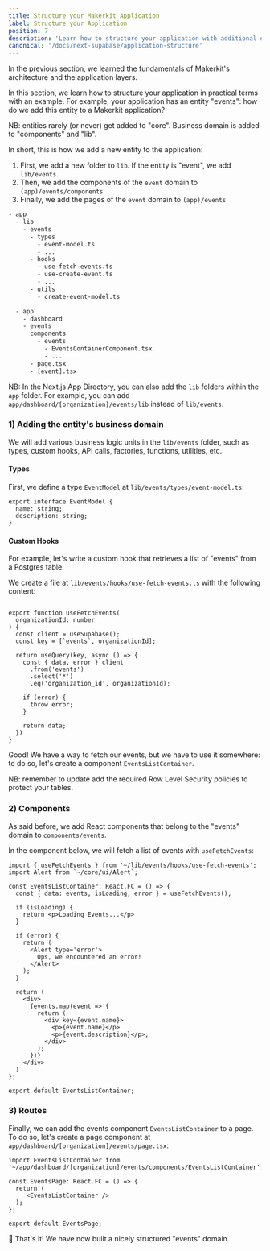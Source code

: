 ```yaml
---
title: Structure your Makerkit Application
label: Structure your Application
position: 7
description: 'Learn how to structure your application with additional entities and business logic'
canonical: '/docs/next-supabase/application-structure'
---
```


In the previous section, we learned the fundamentals of Makerkit's architecture and the application layers.

In this section, we learn how to structure your application in practical terms with an example. For example, your application has an entity "events": how do we add this entity to a Makerkit application?

<Alert type='info'>
NB: entities rarely (or never) get added to "core". Business domain is added to "components" and "lib".
</Alert>

In short, this is how we add a new entity to the application:

1. First, we add a new folder to `lib`. If the entity is "event", we add `lib/events`.
2. Then, we add the components of the `event` domain to `(app)/events/components`
3. Finally, we add the pages of the `event` domain to `(app)/events`

```txt title="Structure"
- app
  - lib
    - events
      - types
        - event-model.ts
        - ...
      - hooks
        - use-fetch-events.ts
        - use-create-event.ts
        - ...
      - utils
        - create-event-model.ts

  - app
    - dashboard
    - events
      components
        - events
          - EventsContainerComponent.tsx
          - ...
      - page.tsx
      - [event].tsx
```

NB: In the Next.js App Directory, you can also add the `lib` folders within the `app` folder. For example, you can add `app/dashboard/[organization]/events/lib` instead of `lib/events`.

### 1) Adding the entity's business domain

We will add various business logic units in the `lib/events` folder, such as types, custom hooks, API calls, factories, functions, utilities, etc.

#### Types

First, we define a type `EventModel` at `lib/events/types/event-model.ts`:

```tsx title="lib/events/types/event-model.ts"
export interface EventModel {
  name: string;
  description: string;
}
```

#### Custom Hooks

For example, let's write a custom hook that retrieves a list of "events" from a Postgres table.

We create a file at `lib/events/hooks/use-fetch-events.ts` with the following content:

```tsx title="src/lib/events/hooks/use-fetch-events.ts"

export function useFetchEvents(
  organizationId: number
) {
  const client = useSupabase();
  const key = [`events`, organizationId];

  return useQuery(key, async () => {
    const { data, error } client
      .from('events')
      .select('*')
      .eq('organization_id', organizationId);

    if (error) {
      throw error;
    }

    return data;
  })
}
```

Good! We have a way to fetch our events, but we have to use it somewhere: to do so, let's create a component `EventsListContainer`. 

<Alert type='warn'>
  NB: remember to update add the required Row Level Security policies to protect your tables.
</Alert>

### 2) Components

As said before, we add React components that belong to the "events" domain to `components/events`. 

In the component below, we will fetch a list of events with `useFetchEvents`:

```tsx title="components/events/EventsListContainer.tsx"
import { useFetchEvents } from '~/lib/events/hooks/use-fetch-events';
import Alert from `~/core/ui/Alert`;

const EventsListContainer: React.FC = () => {
  const { data: events, isLoading, error } = useFetchEvents();

  if (isLoading) {
    return <p>Loading Events...</p>
  }

  if (error) {
    return (
      <Alert type='error'>
        Ops, we encountered an error!
      </Alert>
    );
  }

  return (
    <div>
      {events.map(event => {
        return (
          <div key={event.name}>
            <p>{event.name}</p>
            <p>{event.description}</p>;
          </div>
        );
      })}
    </div>
  )
};

export default EventsListContainer;
```

### 3) Routes

Finally, we can add the events component `EventsListContainer` to a page. To
do so, let's create a page component at `app/dashboard/[organization]/events/page.tsx`:

```tsx title="app/dashboard/[organization]/events/page.tsx"
import EventsListContainer from '~/app/dashboard/[organization]/events/components/EventsListContainer';

const EventsPage: React.FC = () => {
  return (
     <EventsListContainer />
  );
};

export default EventsPage;
```

🎉 That's it! We have now built a nicely structured "events" domain.